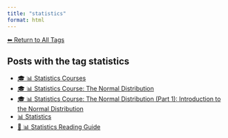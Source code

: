 ```yaml
---
title: "statistics"
format: html
---
```


[⬅ Return to All Tags](../tags.qmd)

## Posts with the tag **statistics**

- [🎓 📊 Statistics Courses](/posts/courses/statistics/index.html)
- [🎓 📊 Statistics Course: The Normal Distribution](/posts/courses/statistics/normal_distribution/index.html)
- [🎓 📊 Statistics Course: The Normal Distribution (Part 1): Introduction to the Normal Distribution](/posts/courses/statistics/normal_distribution/part-1/normal-distribution.html)
- [📊 Statistics](/posts/statistics/index.html)
- [🧭 📊 Statistics Reading Guide](/posts/statistics/guide-statistics.html)
